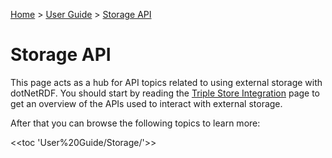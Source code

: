 [[Home]] > [[User Guide]] > [[User Guide/Storage API|Storage API]]

= Storage API =

This page acts as a hub for API topics related to using external storage with dotNetRDF.  You should start by reading the [[User Guide/Triple Store Integration|Triple Store Integration]] page to get an overview of the APIs used to interact with external storage.

After that you can browse the following topics to learn more:

<<toc 'User%20Guide/Storage/'>>